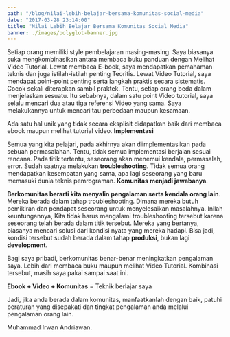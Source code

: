 ```yaml
---
path: "/blog/nilai-lebih-belajar-bersama-komunitas-social-media"
date: "2017-03-28 23:14:00"
title: "Nilai Lebih Belajar Bersama Komunitas Social Media"
banner: ./images/polyglot-banner.jpg
---
```


Setiap orang memiliki style pembelajaran masing-masing. Saya biasanya suka mengkombinasikan antara membaca buku panduan dengan Melihat Video Tutorial. Lewat membaca E-book, saya mendapatkan pemahaman teknis dan juga istilah-istilah penting Teoritis. Lewat Video Tutorial, saya mendapat point-point penting serta langkah praktis secara sistematis. Cocok sekali diterapkan sambil praktek. Tentu, setiap orang beda dalam menjelaskan sesuatu. Itu sebabnya, dalam satu point Video tutorial, saya selalu mencari dua atau tiga referensi Video yang sama. Saya melakukannya untuk mencari tau perbedaan maupun kesamaan.

Ada satu hal unik yang tidak secara eksplisit didapatkan baik dari membaca ebook maupun melihat tutorial video. **Implementasi**

Semua yang kita pelajari, pada akhirnya akan diimplementasikan pada sebuah permasalahan. Tentu, tidak semua implementasi berjalan sesuai rencana. Pada titik tertentu, seseorang akan menemui kendala, permasalah, error. Sudah saatnya melakukan **troubleshooting**. Tidak semua orang mendapatkan kesempatan yang sama, apa lagi seseorang yang baru memasuki dunia teknis pemrograman. **Komunitas menjadi jawabanya**.

**Berkomunitas berarti kita menyalin pengalaman serta kendala orang lain**. Mereka berada dalam tahap troubleshooting. Dimana mereka butuh pemikiran dan pendapat seseorang untuk menyelesaikan masalahnya. Inilah keuntungannya, Kita tidak harus mengalami troubleshooting tersebut karena seseorang telah berada dalam titik tersebut. Mereka yang bertanya, biasanya mencari solusi dari kondisi nyata yang mereka hadapi. Bisa jadi, kondisi tersebut sudah berada dalam tahap **produksi**, bukan lagi **development**.

Bagi saya pribadi, berkomunitas benar-benar meningkatkan pengalaman saya. Lebih dari membaca buku maupun melihat Video Tutorial. Kombinasi tersebut, masih saya pakai sampai saat ini.

**Ebook + Video + Komunitas** = Teknik berlajar saya

Jadi, jika anda berada dalam komunitas, manfaatkanlah dengan baik, patuhi peraturan yang disepakati dan tingkat pengalaman anda melalui pengalaman orang lain.

Muhammad Irwan Andriawan.
